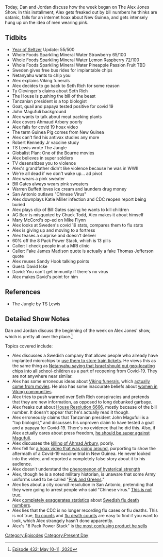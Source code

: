 {{DEFAULTSORT:
    #_EPISODE_0432:May 10-11, 2020
}}{{Episode
    | title             = May 10-11, 2020
    | caption           = [https://knowledgefight.libsyn.com/432-may-10-11-2020 Listen to this episode on Libsyn]
    | episodeNumber     = 432
    | length            = 02:00:00
    | airDate           = May 13, 2020
    | coverageStartDate = May 10, 2020
    | coverageEndDate   = May 11, 2020
    | episodeType       = [[:Category:Present Day|Present Day]]
    | appearance        = [[Netanyahu]], [[Seth Rich]], [[Ty Clevinger]], [[John Magufuli]], [[Ahmaud Arbery]], [[Robert Kennedy Jr]], [[Bill Gates]], [[Warren Buffett]], [[Katie Miller]], [[Bill Barr]], [[Chuck Todd]], [[Mary McCord]], [[Mike Flynn]], [[David Icke]]
    | beverage          = Whole Foods Sparkling Mineral Water Strawberry; Whole Foods Sparkling Mineral Water Lemon Raspberry; Whole Foods Sparkling Mineral Water Pineapple Passion Fruit
    | oocDrop           = That's Pinky and The Brain
    | previousEpisode   = [[431: Smash-N-Grab Spy Jobs]]
    | nextEpisode       = [[433: May 12-13, 2020]]
}}

{{Stub}}

Today, Dan and Jordan discuss how the week began on The Alex Jones Show. In this installment, Alex gets freaked out by bill numbers he thinks are satanic, falls for an internet hoax about New Guinea, and gets intensely hung up on the idea of men wearing pink.

==Tidbits==

*[[The Year of the Seltzer|Year of Seltzer]] Update: 55/500
*Whole Foods Sparkling Mineral Water Strawberry 65/100
*Whole Foods Sparkling Mineral Water Lemon Raspberry 72/100
*Whole Foods Sparkling Mineral Water Pineapple Passion Fruit TBD
*Sweden gives free bus rides for implantable chips
*Netanyahu wants to chip you
*Alex explains Viking funerals
*Alex decides to go back to Seth Rich for some reason
*Ty Clevinger's claims about Seth Rich
*The House is pushing the bill of the beast
*Tanzanian president is a top biologist
*Goat, quail and papaya tested positive for covid 19
*John Magufuli background
*Alex wants to talk about meat packing plants
*Alex covers Ahmaud Arbery poorly
*Alex falls for covid 19 hoax video
*The term Guinea Pig comes from New Guinea
*Alex can't find his antivax studies any more
*Robert Kennedy Jr vaccine study
*TS Lewis wrote The Jungle
*Globalist Plan: One of the Bourne movies
*Alex believes in super soldiers
*TV desensitizes you to violence
*Alex's grandfather didn't like violence because he was in WWII
*We're all dead if we don't wake up... ad pivot
*Alex wears a pink sweater
*Bill Gates always wears pink sweaters
*Warren Buffett loves ice cream and launders drug money
*San Antonio outlaws "Chinese Virus"
*Alex downplays Katie Miller infection and CDC reopen report being buried
*Alex plays clip of Bill Gates saying he wants to kill children
*AG Barr is misquoted by Chuck Todd, Alex makes it about himself
*Mary McCord's op-ed on Mike Flynn
*Alex looks at Sweden's covid 19 stats, compares them to flu stats
*Alex is giving up and moving to a fortress
*Alex teases a surprise and doesn't deliver
*60% off the 8 Pack Power Stack, which is 13 pills
*Caller: I check people in at a MRI clinic
*Caller: Fake James Madison quote is actually a fake Thomas Jefferson quote
*Alex reuses Sandy Hook talking points
*Guest: David Icke
*David: You can't get immunity if there's no virus
*Alex makes David's point for him

==References==

*The Jungle by TS Lewis

==Detailed Show Notes==

Dan and Jordan discuss the beginning of the week on Alex Jones' show, which is pretty all over the place.<ref>[https://knowledgefight.com/research/2020/5/12/episode-432-may-10-11-2020 Episode 432: May 10-11, 2020]</ref>

Topics covered include:

*Alex discusses a Swedish company that allows people who already have implanted microchips to [https://www.independent.co.uk/travel/news-and-advice/sj-rail-train-tickets-hand-implant-microchip-biometric-sweden-a7793641.html use them to store train tickets]. He views this as the same thing as [https://www.jpost.com/israel-news/benjamin-netanyahu-suggests-to-microchip-kids-slammed-by-experts-627381 Netanyahu saying that Israel should put geo-locating chips into all school-children] as a part of reopening from Covid-19. They are not anywhere near similar.
*Alex has some erroneous ideas about [https://www.history.com/news/how-did-the-vikings-honor-their-dead Viking funerals], which [https://tvtropes.org/pmwiki/pmwiki.php/Main/VikingFuneral actually come from movies]. He also has some inaccurate beliefs about [http://www.bbc.co.uk/history/ancient/vikings/women_01.shtml women in Viking communities].
*Alex tries to push warmed over Seth Rich conspiracies and pretends that they are new information, as opposed to long debunked garbage.
*Alex freaks out about [https://www.congress.gov/bill/116th-congress/house-bill/6666/text?r=2&s=1 House Resolution 6666], mostly because of the bill number. It doesn't appear that he's actually read it though.
*Alex erroneously claims that Tanzanian president John Magufuli is a "top biologist," and discusses his unproven claim to have tested a goat and a papaya for Covid-19. There's no evidence that he did this. Also, if Alex actually cares about press freedom, [https://mg.co.za/article/2018-07-02-tanzanias-illiberal-tilt/ he should be super against Magufuli].
*Alex discusses the [https://www.nbcnews.com/news/nbcblk/video-appears-show-georgia-man-shot-while-jogging-lawyers-call-n1201301 killing of Ahmad Arbury], poorly.
*Alex fell for [https://www.reuters.com/article/uk-factcheck-guinea-vaccine/false-claim-video-shows-aftermath-of-fatal-covid-19-vaccination-in-guinea-idUSKBN22D67U a hoax video that was going around], purporting to show the aftermath of a Covid-19 vaccine trial in New Guinea. He never looked into the video, and reported a completely false story about it to his audience.
*Alex doesn't understand the [https://www.bbc.com/future/article/20160501-how-its-possible-for-an-ordinary-person-to-lift-a-car phenomenon of hysterical strength]
*Alex, though he is a noted military historian, is unaware that some Army uniforms used to be called "[https://www.military.com/daily-news/2018/11/23/just-greens-heres-why-army-changed-name-new-wwii-style-uniform.html Pink and Greens]."
*Alex lies about a city council resolution in San Antonio, pretending that they were going to arrest people who said "Chinese virus." [https://www.ktsa.com/san-antonio-city-council-to-vote-on-resolution-combating-hate-speech/ This is not true].
*Alex [https://www.folkhalsomyndigheten.se/publicerat-material/publikationsarkiv/i/influenza-in-sweden/?pub=63511 completely exaggerates statistics] about [https://sverigesradio.se/sida/artikel.aspx?artikel=5436335&programid=2054 Swedish flu death numbers].
*Alex lies that the CDC is no longer recording flu cases or flu deaths. This is not true, [https://www.cdc.gov/flu/weekly/weeklyarchives2019-2020/data/whoAllregt_cl18.html flu counts] and [https://www.cdc.gov/flu/weekly/#S2 flu death counts] are easy to find if you want to look, which Alex strangely hasn't done apparently.
*Alex's "8 Pack Power Stack" is [https://www.infowarsstore.com/8-pack-power-stack the most confusing product he sells]

[[Category:Episodes]]
[[Category:Present Day]]
